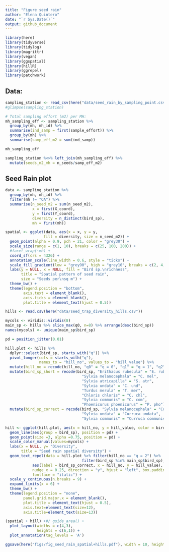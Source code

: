```yaml
---
title: "Figure seed rain"
author: "Elena Quintero"
date: "`r Sys.Date()`"
output: github_document
---
```



```r
library(here)
library(tidyverse)
library(tidylog)
library(magrittr)
library(vegan)
library(ggspatial)
library(hillR)
library(ggrepel)
library(patchwork)
```


## Data:
```r
sampling_station <- read_csv(here("data/seed_rain_by_sampling_point.csv"))
#glimpse(sampling_station)

# Total sampling effort (m2) per MH:
mh_sampling_eff <- sampling_station %>%
  group_by(mh, mh_id) %>%
  summarise(ind_samp = first(sample_effort)) %>%
  group_by(mh) %>%
  summarise(samp_eff_m2 = sum(ind_samp))

mh_sampling_eff

sampling_station %<>% left_join(mh_sampling_eff) %>%
  mutate(seeds_m2_mh = n_seeds/samp_eff_m2)
```


## Seed Rain plot
```r
data <- sampling_station %>%
  group_by(mh, mh_id) %>%
  filter(mh != "OA") %>%
  summarise(n_seed_m2 = sum(n_seed_m2),
            x = first(X_coord),
            y = first(Y_coord),
            diversity = n_distinct(bird_sp), 
            mh = first(mh))

spatial <- ggplot(data, aes(x = x, y = y, 
                 fill = diversity, size = n_seed_m2)) +
  geom_point(alpha = 0.9, pch = 21, color = "grey30") +
  scale_size(range = c(1, 10), breaks = c(25, 100, 200)) +
  #facet_wrap(~mh) +
  coord_sf(crs = 4326) +
  annotation_scale(line_width = 0.6, style = "ticks") +
  scale_fill_gradient(low = "grey90", high = "grey10", breaks = c(2, 4, 6, 8)) +
  labs(y = NULL, x = NULL, fill = "Bird sp.\nrichness",
       title = "Spatial pattern of seed rain",
       size = "Seeds per\nsq m") +
  theme_bw() +
  theme(legend.position = "bottom",
        axis.text = element_blank(),
        axis.ticks = element_blank(),
        plot.title = element_text(hjust = 0.5))

```

```r
hills <- read.csv(here("data/seed_trap_diversity_hills.csv"))
```


```r
mycols <- viridis::viridis(8)
main_sp <- hills %>% slice_max(q0, n=8) %>% arrange(desc(bird_sp))
names(mycols) <- unique(main_sp$bird_sp)

pd = position_jitter(0.01)

hill.plot <- hills %>% 
  dplyr::select(bird_sp, starts_with("q")) %>%
  pivot_longer(cols = starts_with("q"), 
               names_to = "hill_no", values_to = "hill_value") %>%
  mutate(hill_no = recode(hill_no, "q0" = "q = 0", "q1" = "q = 1", "q2" = "q = 2")) %>%
  mutate(bird_sp_short = recode(bird_sp, "Erithacus rubecula" = "E. rub",
                                  "Sylvia melanocephala" = "C. mel",
                                  "Sylvia atricapilla" = "S. atr",
                                  "Sylvia undata" = "C. und",
                                  "Turdus merula" = "T. mer",
                                  "Chloris chloris" = "C. chl",
                                  "Sylvia communis" = "C. com",
                                  "Phoenicurus phoenicurus" = "P. pho")) %>%
  mutate(bird_sp_correct = recode(bird_sp, "Sylvia melanocephala" = "Curruca melanocephala",
                                  "Sylvia undata" = "Curruca undata",
                                  "Sylvia communis" = "Curruca communis"))

hill <- ggplot(hill.plot, aes(x = hill_no, y = hill_value, color = bird_sp)) + 
  geom_line(aes(group = bird_sp), position = pd) +
  geom_point(size =3, alpha =0.75, position = pd) + 
  scale_color_manual(values=mycols) +
  labs(x = NULL, y= "Diversity",
       title = "Seed rain spatial diversity") +
  geom_text_repel(data = hill.plot %>% filter(hill_no == "q = 2") %>%
                                  filter(bird_sp %in% main_sp$bird_sp),
            aes(label = bird_sp_correct, x = hill_no, y = hill_value), 
            nudge_x = 0.25, direction = "y", hjust = "left", box.padding = 0.1,
            fontface = "italic") +
  scale_y_continuous(n.breaks = 9) +
  expand_limits(x = 6) +
  theme_bw() + 
  theme(legend.position = "none",
        panel.grid.major.x = element_blank(),
        plot.title = element_text(hjust = 0.5),
        axis.text=element_text(size=12),
        axis.title=element_text(size=13))
```


```r
(spatial + hill) +#/ guide_area() + 
  plot_layout(widths = c(4,3), 
              heights = c(6,1)) +
  plot_annotation(tag_levels = 'A')

ggsave(here("figs/fig_seed_rain_spatial+hills.pdf"), width = 10, height = 7)
```

